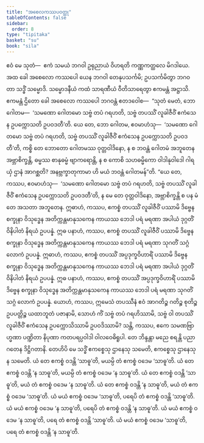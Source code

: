 ```yaml
---
title: "အစေလကဿပဝတ္ထု"
tableOfContents: false
sidebar:
  order: 8
type: "tipitaka"
basket: "su"
book: "sila"
---
```



<DynamicBreadcrumb />

<Division number="381" book="sila">

<Paragraph number="630" book="sila">
ဧဝံ မေ သုတံ—  ဧကံ သမယံ ဘဂဝါ ဥရုညာယံ ဝိဟရတိ ကဏ္ဏကတ္ထလေ မိဂဒါယေ. အထ ခေါ အစေလော ကဿပေါ ယေန ဘဂဝါ တေနုပသင်္ကမိ; ဥပသင်္ကမိတွာ ဘဂဝတာ သဒ္ဓိံ သမ္မောဒိ. သမ္မောဒနီယံ ကထံ သာရဏီယံ ဝီတိသာရေတွာ ဧကမန္တံ အဋ္ဌာသိ. ဧကမန္တံ ဌိတော ခေါ အစေလော ကဿပေါ ဘဂဝန္တံ ဧတဒဝေါစ—  “သုတံ မေတံ, ဘော ဂေါတမ—  ‘သမဏော ဂေါတမော သဗ္ဗံ တပံ ဂရဟတိ, သဗ္ဗံ တပဿိံ လူခါဇီဝိံ ဧကံသေန ဥပက္ကောသတိ ဥပဝဒတီ’တိ. ယေ တေ, ဘော ဂေါတမ, ဧဝမာဟံသု—  ‘သမဏော ဂေါတမော သဗ္ဗံ တပံ ဂရဟတိ, သဗ္ဗံ တပဿိံ လူခါဇီဝိံ ဧကံသေန ဥပက္ကောသတိ ဥပဝဒတီ’တိ, ကစ္စိ တေ ဘောတော ဂေါတမဿ ဝုတ္တဝါဒိနော, န စ ဘဝန္တံ ဂေါတမံ အဘူတေန အဗ္ဘာစိက္ခန္တိ, ဓမ္မဿ စာနုဓမ္မံ ဗျာကရောန္တိ, န စ ကောစိ သဟဓမ္မိကော ဝါဒါနုဝါဒေါ ဂါရယှံ ဌာနံ အာဂစ္ဆတိ? အနဗ္ဘက္ခာတုကာမာ ဟိ မယံ ဘဝန္တံ ဂေါတမန်”တိ.
</Paragraph>

</Division>
<Division number="382" book="sila">

<Paragraph number="631" book="sila">
“ယေ တေ, ကဿပ, ဧဝမာဟံသု—  ‘သမဏော ဂေါတမော သဗ္ဗံ တပံ ဂရဟတိ, သဗ္ဗံ တပဿိံ လူခါဇီဝိံ ဧကံသေန ဥပက္ကောသတိ ဥပဝဒတီ’တိ, န မေ တေ ဝုတ္တဝါဒိနော, အဗ္ဘာစိက္ခန္တိ စ ပန မံ တေ အသတာ အဘူတေန. ဣဓာဟံ, ကဿပ, ဧကစ္စံ တပဿိံ လူခါဇီဝိံ ပဿာမိ ဒိဗ္ဗေန စက္ခုနာ ဝိသုဒ္ဓေန အတိက္ကန္တမာနုသကေန ကာယဿ ဘေဒါ ပရံ မရဏာ အပါယံ ဒုဂ္ဂတိံ ဝိနိပါတံ နိရယံ ဥပပန္နံ. ဣဓ ပနာဟံ, ကဿပ, ဧကစ္စံ တပဿိံ လူခါဇီဝိံ ပဿာမိ ဒိဗ္ဗေန စက္ခုနာ ဝိသုဒ္ဓေန အတိက္ကန္တမာနုသကေန ကာယဿ ဘေဒါ ပရံ မရဏာ သုဂတိံ သဂ္ဂံ လောကံ ဥပပန္နံ.
</Paragraph>

</Division>
<Division number="383" book="sila">

<Paragraph number="632" book="sila">
ဣဓာဟံ, ကဿပ, ဧကစ္စံ တပဿိံ အပ္ပဒုက္ခဝိဟာရိံ ပဿာမိ ဒိဗ္ဗေန စက္ခုနာ ဝိသုဒ္ဓေန အတိက္ကန္တမာနုသကေန ကာယဿ ဘေဒါ ပရံ မရဏာ အပါယံ ဒုဂ္ဂတိံ ဝိနိပါတံ နိရယံ ဥပပန္နံ. ဣဓ ပနာဟံ, ကဿပ, ဧကစ္စံ တပဿိံ အပ္ပဒုက္ခဝိဟာရိံ ပဿာမိ ဒိဗ္ဗေန စက္ခုနာ ဝိသုဒ္ဓေန အတိက္ကန္တမာနုသကေန ကာယဿ ဘေဒါ ပရံ မရဏာ သုဂတိံ သဂ္ဂံ လောကံ ဥပပန္နံ. ယောဟံ, ကဿပ, ဣမေသံ တပဿီနံ ဧဝံ အာဂတိဉ္စ ဂတိဉ္စ စုတိဉ္စ ဥပပတ္တိဉ္စ ယထာဘူတံ ပဇာနာမိ, သောဟံ ကိံ သဗ္ဗံ တပံ ဂရဟိဿာမိ, သဗ္ဗံ ဝါ တပဿိံ လူခါဇီဝိံ ဧကံသေန ဥပက္ကောသိဿာမိ ဥပဝဒိဿာမိ?
</Paragraph>

</Division>
<Division number="384" book="sila">

<Paragraph number="633" book="sila">
သန္တိ, ကဿပ, ဧကေ သမဏဗြာဟ္မဏာ ပဏ္ဍိတာ နိပုဏာ ကတပရပ္ပဝါဒါ ဝါလဝေဓိရူပါ. တေ ဘိန္ဒန္တာ မညေ စရန္တိ ပညာဂတေန ဒိဋ္ဌိဂတာနိ. တေဟိပိ မေ သဒ္ဓိံ ဧကစ္စေသု ဌာနေသု သမေတိ, ဧကစ္စေသု ဌာနေသု န သမေတိ. ယံ တေ ဧကစ္စံ ဝဒန္တိ ‘သာဓူ’တိ, မယမ္ပိ တံ ဧကစ္စံ ဝဒေမ ‘သာဓူ’တိ. ယံ တေ ဧကစ္စံ ဝဒန္တိ ‘န သာဓူ’တိ, မယမ္ပိ တံ ဧကစ္စံ ဝဒေမ ‘န သာဓူ’တိ. ယံ တေ ဧကစ္စံ ဝဒန္တိ ‘သာဓူ’တိ, မယံ တံ ဧကစ္စံ ဝဒေမ ‘န သာဓူ’တိ. ယံ တေ ဧကစ္စံ ဝဒန္တိ ‘န သာဓူ’တိ, မယံ တံ ဧကစ္စံ ဝဒေမ ‘သာဓူ’တိ.
</Paragraph>

<Paragraph number="634" book="sila">
ယံ မယံ ဧကစ္စံ ဝဒေမ ‘သာဓူ’တိ, ပရေပိ တံ ဧကစ္စံ ဝဒန္တိ ‘သာဓူ’တိ. ယံ မယံ ဧကစ္စံ ဝဒေမ ‘န သာဓူ’တိ, ပရေပိ တံ ဧကစ္စံ ဝဒန္တိ ‘န သာဓူ’တိ. ယံ မယံ ဧကစ္စံ ဝဒေမ ‘န သာဓူ’တိ, ပရေ တံ ဧကစ္စံ ဝဒန္တိ ‘သာဓူ’တိ. ယံ မယံ ဧကစ္စံ ဝဒေမ ‘သာဓူ’တိ, ပရေ တံ ဧကစ္စံ ဝဒန္တိ ‘န သာဓူ’တိ.
</Paragraph>
</Division>